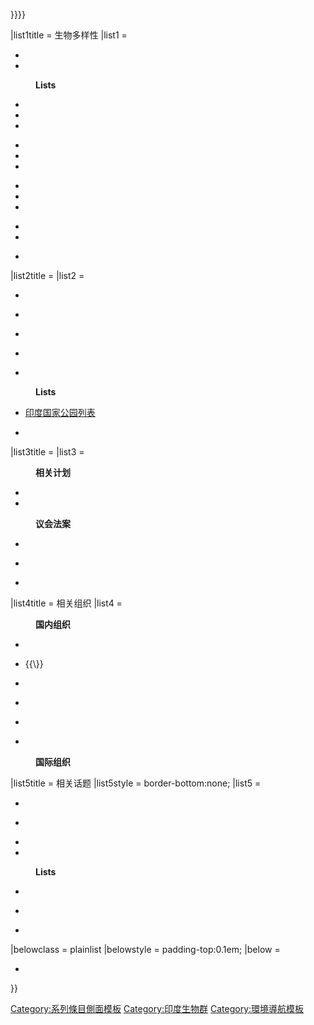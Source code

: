 {{Sidebar with collapsible lists
|name = Wildlife of India
|style = width:auto;
|pretitle = 
|titlestyle = <!--retain to prevent template 
self-resizing:-->padding-left:1.25em;padding-right:1.25em;font-size:175%;font-weight:normal;
|title
 = {{tsl|en|Wildlife of India|印度的野生生物|印度的野生生物}}
|imagestyle = padding:0 0 0.75em;
|image = [[File:Nagzira Tiger By Vijay Phulwadhawa.jpg|180px|Tiger 
sighted in Nagzira Wildlife Sanctuary]]
|listtitlestyle = padding-bottom:0;text-align:center;
|listclass = hlist
|liststyle = padding-bottom:0.6em;border-top:1px solid 
#aaa;border-bottom:1px solid #aaa;
|expanded = {{{cTopic|{{{expanded|{{{1|}}}}}}}}}

<!-------------------- Biodiversity ----------------------->

|list1title = 生物多样性
|list1 =
* {{tsl|en|Flora of India||Flora}}
* {{tsl|en|Fauna of India||Fauna}}
:'''Lists'''
* {{tsl|en|List of amphibians of India||Amphibians}}
* {{tsl|en|List of ants of India||Ants}}
* {{tsl|en|List of birds of India||Birds}}

* {{tsl|en|List of butterflies of India||Butterflies}}
* {{tsl|en|List of fish in India||Fish}}
* {{tsl|en|List of mammals of India||Mammals}}

* {{tsl|en|List of non-marine molluscs of India||Molluscs}}
* {{tsl|en|List of moths of India||Moths}}
* {{tsl|en|List of odonates of India||Odonates}}

* {{tsl|en|List of reptiles of South Asia||Reptiles}}
* {{tsl|en|List of spiders of India||Spiders}}

* {{tsl|en|List of endangered animals in India||Endangered animals}}

<!------------------- Protected areas --------------------->

|list2title = {{tsl|en|Protected areas of India|印度保护区|保护区}}
|list2 =
* {{tsl|en|Biosphere reserves of India||Biosphere areas}}

* {{tsl|en|Wildlife sanctuaries of India||Wildlife sanctuaries}}

* {{tsl|en|Conservation areas of India||Conservation areas}}

* {{tsl|en|Private protected areas of India||Private protected areas}}

{{longlink|{{tsl|en|Reserved forests and protected forests of India||Reserved and<br/>protected forests}}}}

{{longlink|{{tsl|en|Conservation reserves and community reserves of India||Conservation and<br/>community reserves}}}}

* {{tsl|en|Communal forests of India||Communal forests}}

:'''Lists'''

* [[印度国家公园列表]]

* {{tsl|en|List of Ramsar Sites in India||Ramsar Sites}}

<!-------------------- Conservation ----------------------->

|list3title = {{tsl|en|Conservation in India||保护}}
|list3 =
:'''相关计划'''
* {{tsl|en|Project Tiger||老虎}}
* {{tsl|en|Project Elephant||大象}}
:'''议会法案'''
* {{tsl|en|Indian Forest Act, 1927||Indian Forest Act 1927}}

* {{tsl|en|Wildlife Protection Act of 1972||Wildlife Protection Act 1972}}

* {{tsl|en|Wild Life (Protection) Amendment Act, 2002||Wildlife Protection Act 2002}}

<!-------------------- Organisations ---------------------->

|list4title = 相关组织
|list4 =
:'''国内组织'''

{{longlink|style=line-height:1.15em; |{{tsl|en|Ministry of Environment and Forests (India)||Ministry of Environment<br/>and Forests}}}}

* {{tsl|en|National Biodiversity Authority||National Biodiversity Authority}}

* {{tsl|en|Indian Forest Service||Indian Forest Service}}{{\}}{{tsl|en|Forest Survey of India||Survey}}

* {{tsl|en|Indian Institute of Forest Management||Forest Institute}}

* {{tsl|en|Wildlife Institute of India||Wildlife Institute}}

* {{tsl|en|National Tiger Conservation Authority||Tiger Conservation Authority}}

* {{tsl|en|Central Zoo Authority of India||Zoo Authority}}

:'''国际组织'''

{{longlink|[[瀕危野生動植物種國際貿易公約]]}}

{{longlink|[[國際自然保護聯盟]]}}

{{longlink|{{tsl|en|South Asian Zoo Association for Regional Cooperation||South Asian Zoo<br/>Association (SAZARC)}}}}

{{longlink|[[世界動物園暨水族館協會]]}}

{{longlink|[[世界動物保護協會]]}}

{{longlink|[[世界自然基金会]]}}

<!------------------- Related topics ---------------------->

|list5title = 相关话题
|list5style = border-bottom:none;
|list5 =
* {{tsl|en|Indian natural history||Indian natural history}}

* {{tsl|en|Environmental issues in India||Environmental issues}}

* {{tsl|en|Forestry in India||Forestry}}
* {{tsl|en|Tourism in India||Tourism}}

:'''Lists'''
* {{tsl|en|List of ecoregions in India||Ecoregions}}

* {{tsl|en|List of botanical gardens in India||Botanical gardens}}

* {{tsl|en|List of zoos in India||Zoological gardens}}

|belowclass = plainlist
|belowstyle = padding-top:0.1em;
|below =
* {{tsl|en|Portal:Indian wildlife|Portal:印度的野生动物|相关主题}}

}}<noinclude>

{{tsl|en|Category:India templates||野生动物}}
{{tsl|en|Category:Wildlife templates||印度}}
[[Category:系列條目側面模板]]
[[Category:印度生物群]]
[[Category:環境導航模板]]
</noinclude>
